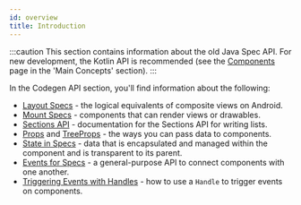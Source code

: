 ```yaml
---
id: overview
title: Introduction
---
```


:::caution
This section contains information about the old Java Spec API.
For new development, the Kotlin API is recommended (see the [Components](mainconcepts/components-basics.mdx) page in the 'Main Concepts' section).
:::

In the Codegen API section, you'll find information about the following:

* [Layout Specs](layout-specs.mdx) - the logical equivalents of composite views on Android.
* [Mount Specs](mount-specs.md) - components that can render views or drawables.
* [Sections API](sections/start.mdx) - documentation for the Sections API for writing lists.
* [Props](passing-data-to-components/props.md) and [TreeProps](passing-data-to-components/treeprops.mdx) - the ways you can pass data to components.
* [State in Specs](state-for-specs.md) - data that is encapsulated and managed within the component and is transparent to its parent.
* [Events for Specs](events-for-specs.md) - a general-purpose API to connect components with one another.
* [Triggering Events with Handles](trigger-events.md) - how to use a `Handle` to trigger events on components.
